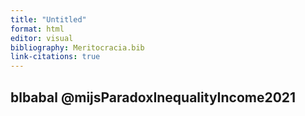 ```yaml
---
title: "Untitled"
format: html
editor: visual
bibliography: Meritocracia.bib
link-citations: true
---
```


## blbabal @mijsParadoxInequalityIncome2021
